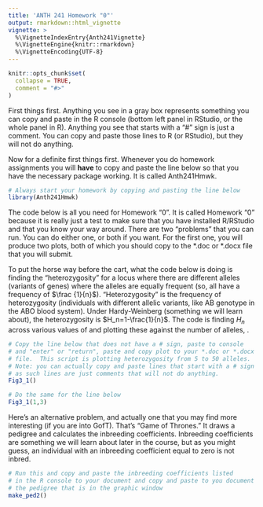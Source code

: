 ---
title: 'ANTH 241 Homework "0"'
output: rmarkdown::html_vignette
vignette: >
  %\VignetteIndexEntry{Anth241Vignette}
  %\VignetteEngine{knitr::rmarkdown}
  %\VignetteEncoding{UTF-8}
---

```{r, include = FALSE}
knitr::opts_chunk$set(
  collapse = TRUE,
  comment = "#>"
)
```
First things first.  Anything you see in a gray box represents something
you can copy and paste in the R console (bottom left panel in RStudio,
or the whole panel in R). Anything you see that starts with a "#"
sign is just a comment.  You can copy and paste those lines to R
(or RStudio), but they will not do anything.

Now for a definite first things first.  Whenever you do homework
assignments you will **have** to copy and paste the line below so that
you have the necessary package working.  It is called Anth241Hmwk.

```{r eval=F}
# Always start your homework by copying and pasting the line below
library(Anth241Hmwk)
```

The code below is all you need for Homework "0".  It is called Homework
"0" because it is really just a test to make sure that you have
installed R/RStudio and that you know your way around.
There are two "problems" that you can run.  You can do either
one, or both if you want.  For the first one, you will produce
two plots, both of which you should copy to the \*.doc or \*.docx
file that you will submit.


To put the horse way before the cart, what the code below is doing is
finding the "heterozygosity" for a locus where there are \emph{n}
different alleles (variants of genes) where the alleles are equally
frequent (so, all have a frequency of $\frac {1}{n}$).  "Heterozygosity"
is the frequency of heterozygosity (individuals with different allelic
variants, like AB genotype in the ABO blood system).  Under
Hardy-Weinberg (something we will learn about), the heterozygosity
is $H_n=1-\frac{1}{n}$. The code is finding $H_n$ across various values
of \emph{n} and plotting these against the number of alleles, \emph{n}.

```{r, eval=FALSE}
# Copy the line below that does not have a # sign, paste to console 
# and "enter" or "return", paste and copy plot to your *.doc or *.docx
# file.  This script is plotting heterozygosity from 5 to 50 alleles.
# Note: you can actually copy and paste lines that start with a # sign
# as such lines are just comments that will not do anything.
Fig3_1()
```

```{r, eval=FALSE}
# Do the same for the line below
Fig3_1(1,3)
```

Here's an alternative problem, and actually one that you may find
more interesting (if you are into GofT).  That's "Game of Thrones."
It draws a pedigree and calculates the inbreeding coefficients.
Inbreeding coefficients are something we will learn about later
in the course, but as you might guess, an individual with an
inbreeding coefficient equal to zero is not inbred.

```{r eval=FALSE}
# Run this and copy and paste the inbreeding coefficients listed
# in the R console to your document and copy and paste to you document
# the pedigree that is in the graphic window
make_ped2()
```
